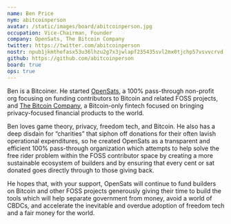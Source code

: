 ```yaml
---
name: Ben Price
nym: abitcoinperson
avatar: /static/images/board/abitcoinperson.jpg
occupation: Vice-Chairman, Founder
company: OpenSats, The Bitcoin Company
twitter: https://twitter.com/abitcoinperson
nostr: npub1jkmthefasx53u36lhzu2g7x3jwlapf235435svl2mx0tjchp57vsvvcrvd
github: https://github.com/abitcoinperson
board: true
ops: true
---
```


Ben is a Bitcoiner. He started [OpenSats](https://opensats.org/), a 100%
pass-through non-profit org focusing on funding contributors to Bitcoin and
related FOSS projects, and [The Bitcoin Company](https://thebitcoincompany.com),
a Bitcoin-only fintech focused on bringing privacy-focused financial products to
the world.

Ben loves game theory, privacy, freedom tech, and Bitcoin. He also has a deep
disdain for “charities” that siphon off donations for their often lavish
operational expenditures, so he created OpenSats as a transparent and efficient
100% pass-through organization which attempts to help solve the free rider
problem within the FOSS contributor space by creating a more sustainable
ecosystem of builders and by ensuring that every cent or sat donated goes
directly through to those giving back.

He hopes that, with your support, OpenSats will continue to fund builders on
Bitcoin and other FOSS projects generously giving their time to build the tools
which will help separate government from money, avoid a world of CBDCs, and
accelerate the inevitable and overdue adoption of freedom tech and a fair money
for the world.

